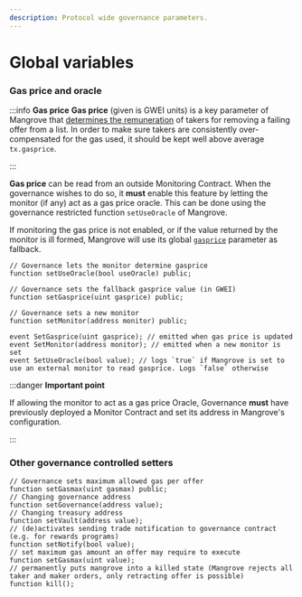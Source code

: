 ```yaml
---
description: Protocol wide governance parameters.
---
```


# Global variables

### Gas price and oracle

:::info **Gas price**
**Gas price** (given is GWEI units) is a key parameter of Mangrove that [determines the remuneration](../taking-and-making-offers/reactive-offer/offer-provision.mdx#offer-bounty-computation) of takers for removing a failing offer from a list. In order to make sure takers are consistently over-compensated for the gas used, it should be kept well above average `tx.gasprice`.

:::

**Gas price** can be read from an outside Monitoring Contract. When the governance wishes to do so, it **must** enable this feature by letting the monitor (if any) act as a gas price oracle. This can be done using the governance restricted function `setUseOracle` of Mangrove.

If monitoring the gas price is not enabled, or if the value returned by the monitor is ill formed, Mangrove will use its global [`gasprice`](mangrove-configuration.mdx#mgvlib.global) parameter as fallback.&#x20;


<Tabs>
    <TabItem value="signature" label="Signature" default>

```solidity
// Governance lets the monitor determine gasprice
function setUseOracle(bool useOracle) public;

// Governance sets the fallback gasprice value (in GWEI)
function setGasprice(uint gasprice) public;

// Governance sets a new monitor
function setMonitor(address monitor) public;
```

</TabItem>
<TabItem value="events" label="Events">

```solidity
event SetGasprice(uint gasprice); // emitted when gas price is updated
event SetMonitor(address monitor); // emitted when a new monitor is set
event SetUseOracle(bool value); // logs `true` if Mangrove is set to use an external monitor to read gasprice. Logs `false` otherwise
```

</TabItem>
</Tabs>

:::danger **Important point**

If allowing the monitor to act as a gas price Oracle, Governance **must** have previously deployed a Monitor Contract and set its address in Mangrove's configuration.

:::

### Other governance controlled setters

<Tabs>
<TabItem value="signature" label="Signature" default>

```solidity
// Governance sets maximum allowed gas per offer
function setGasmax(uint gasmax) public;
// Changing governance address
function setGovernance(address value);
// Changing treasury address
function setVault(address value);
// (de)activates sending trade notification to governance contract (e.g. for rewards programs)
function setNotify(bool value);
// set maximum gas amount an offer may require to execute
function setGasmax(uint value);
// permanently puts mangrove into a killed state (Mangrove rejects all taker and maker orders, only retracting offer is possible)
function kill();
```

</TabItem>
</Tabs>

